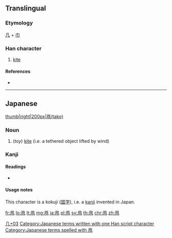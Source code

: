 ==Translingual==

===Etymology===
[[凡]] + [[巾]]<!--please add English explanation of this-->

===Han character===
{{Han char|rn=16|rad=几|as=03|sn=5|four=|canj=HNLB|ids=⿵⺇巾}}

# [[kite]]

====References====
* {{Han ref|kx=0134.081|dkj=01749|dj=0299.190|hdz=10276.111|uh=51E7|ud=20967}}

----

==Japanese==
[[file:Takoagetaikai873.JPG|thumb|right|200px|凧(tako)]]

===Noun===
{{ja-noun|たこ}}

# (''toy'') [[kite]] (i.e. a tethered object lifted by wind)

===Kanji===
{{ja-kanji|grade=n|rs=几03}}

====Readings====
* {{ja-readings|on=''(none)''|kun=[[たこ]] (tako), [[いかのぼり]] (ikanobori)}}

====Usage notes====
This character is a kokuji ([[国字]]), i.e. a [[kanji]] invented in Japan.

[[Category:Japanese-only CJKV Characters|几+03]]
[[Category:Japanese terms written with one Han script character]]
[[Category:Japanese terms spelled with 凧]]

[[fr:凧]]
[[lo:凧]]
[[lt:凧]]
[[mg:凧]]
[[ja:凧]]
[[pl:凧]]
[[sv:凧]]
[[th:凧]]
[[chr:凧]]
[[zh:凧]]